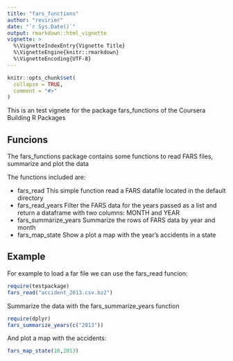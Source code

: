```yaml
---
title: "fars_functions"
author: "revirier"
date: "`r Sys.Date()`"
output: rmarkdown::html_vignette
vignette: >
  %\VignetteIndexEntry{Vignette Title}
  %\VignetteEngine{knitr::rmarkdown}
  %\VignetteEncoding{UTF-8}
---
```


```r
knitr::opts_chunk$set(
  collapse = TRUE,
  comment = "#>"
)
```

This is an test vignete for the package fars_functions of the Coursera Building R Packages

## Funcions

The fars_functions package contains some functions to read FARS files, summarize and plot the data

The functions included are:
 
 * fars_read  This simple function read a FARS datafile located in the default directory
 * fars_read_years Filter the FARS data for the years passed as a list and return a dataframe with two columns: MONTH and YEAR
 * fars_summarize_years Summarize the rows of FARS data by year and month
 * fars_map_state Show a plot a map with the year's accidents in a state
 
## Example

For example to load a far file we can use the fars_read funcion:

```r
require(testpackage)
fars_read("accident_2013.csv.bz2")
```

Summarize the data with the fars_summarize_years function

```r
require(dplyr)
fars_summarize_years(c("2013"))
```

And plot a map with the accidents:

```r
fars_map_state(10,2013)
```

